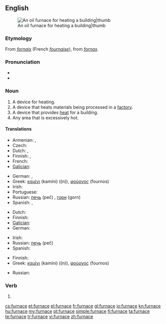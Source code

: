 ==English==
[[Image:Home_oil_furnace.jpg|An oil furnace for heating a building|thumb]]

===Etymology===
From {{etyl|fro}} ''[[fornais]]'' (French ''[[fournaise]]''), from {{etyl|la}} ''[[fornax]]''.

===Pronunciation===
* {{IPA|/ˈfɜːnɪs/}}
* {{audio|en-us-furnace.ogg|Audio (US)}}

===Noun===
{{en-noun}}

# A device for heating.
# A device that heats materials being processed in a [[factory]].
# A device that provides [[heat]] for a building.
# Any area that is excessively hot.

====Translations====
{{trans-see|device for heating: [[oven]]}}

{{trans-top|device for heating in a factory, melting metals, etc}}
* Armenian: {{t|hy|հնոց|tr=hnoc’}},  {{t-|hy|քուրա|tr=k’ura}}
* Czech: {{t-|cs|pec|f}}
* Dutch: {{t+|nl|oven|m}}, {{t+|nl|ketel|m}}
* Finnish: {{t-|fi|sulatusuuni}}, {{t+|fi|ahjo}}
* French: {{t+|fr|four|m}}
* [[Galician]]: {{t+|gl|forno|xs=Galician}} {{m}}
{{trans-mid}}
* German: {{t+|de|Ofen|m}}, {{t+|de|Hochofen|m}}
* Greek: [[καμίνι]] (kamíni) ((n)), [[φούρνος]] (fournos) {{m}}
* Irish: {{t-|ga|foirnéis|f|xs=Irish}}
* Portuguese: {{t+|pt|forno|m}}
* Russian: [[печь]] (peč) {{f}}, [[горн]] (gorn) {{m}}
* Spanish: {{t+|es|horno|m}}, {{t+|es|caldera|f}}
{{trans-bottom}}

{{trans-top|device for heating a building}}
* Dutch: {{t+|nl|ketel|m}}
* Finnish: {{t+|fi|uuni}}
* [[Galician]]: {{t+|gl|calefacción|xs=Galician}} {{f}}
* German: {{t+|de|Ofen|m}}
{{trans-mid}}
* Irish: {{t-|ga|foirnéis|f|xs=Irish}}
* Russian: [[печь]] (peč) {{f}}
* Spanish: {{t-|es|calefacción|f}}
{{trans-bottom}}

{{trans-top|hot area}}
* Finnish: {{t+|fi|uuni}}
* Greek: [[καμίνι]] (kamíni) ((n)), [[φούρνος]] (fournos) {{m}}
{{trans-mid}}
* Russian: {{t+|ru|топка|f|tr=tópka}}
{{trans-bottom}}

===Verb===
{{en-verb|furnac|ed}}

# {{rfdef}} <!--to heat in a furnace?-->

[[cs:furnace]]
[[et:furnace]]
[[el:furnace]]
[[fr:furnace]]
[[gl:furnace]]
[[io:furnace]]
[[kn:furnace]]
[[hu:furnace]]
[[my:furnace]]
[[pt:furnace]]
[[simple:furnace]]
[[fi:furnace]]
[[ta:furnace]]
[[te:furnace]]
[[tr:furnace]]
[[vi:furnace]]
[[zh:furnace]]